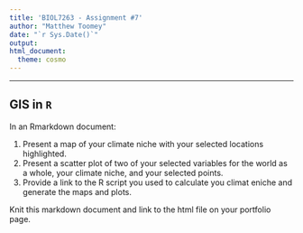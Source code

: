 ```yaml
---
title: 'BIOL7263 - Assignment #7'
author: "Matthew Toomey"
date: "`r Sys.Date()`"
output: 
html_document:
  theme: cosmo
---
```

___

## GIS in `R` 

In an Rmarkdown document:  

1) Present a map of your climate niche with your selected locations highlighted.  
2) Present a scatter plot of two of your selected variables for the world as a whole, your climate niche, and your selected points. 
3) Provide a link to the R script you used to calculate you climat eniche and generate the maps and plots. 

Knit this markdown document and link to the html file on your portfolio page. 


  
  
    


 